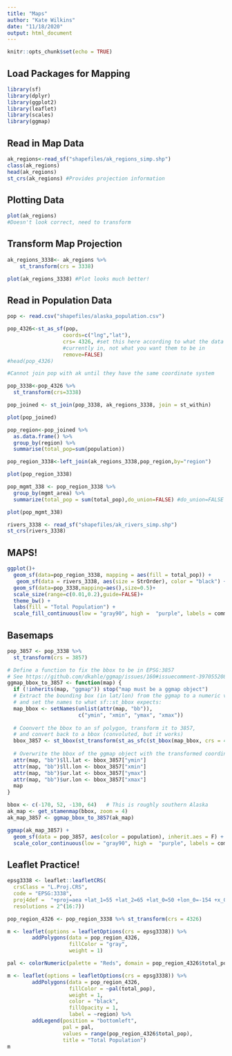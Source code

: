 ```yaml
---
title: "Maps"
author: "Kate Wilkins"
date: "11/18/2020"
output: html_document
---
```


```r
knitr::opts_chunk$set(echo = TRUE)
```

## Load Packages for Mapping
```r

library(sf)
library(dplyr)
library(ggplot2)
library(leaflet)
library(scales)
library(ggmap)

```

## Read in Map Data 
```r
ak_regions<-read_sf("shapefiles/ak_regions_simp.shp")
class(ak_regions)
head(ak_regions)
st_crs(ak_regions) #Provides projection information
```

## Plotting Data
```r
plot(ak_regions)
#Doesn't look correct, need to transform
```

## Transform Map Projection
```r
ak_regions_3338<- ak_regions %>%
    st_transform(crs = 3338)

plot(ak_regions_3338) #Plot looks much better!
```

## Read in Population Data
```r
pop <- read.csv("shapefiles/alaska_population.csv")

pop_4326<-st_as_sf(pop,
                  coords=c("lng","lat"), 
                  crs= 4326, #set this here according to what the data are 
                  #currently in, not what you want them to be in
                  remove=FALSE)
#head(pop_4326)

#Cannot join pop with ak until they have the same coordinate system

pop_3338<-pop_4326 %>% 
  st_transform(crs=3338)

pop_joined <- st_join(pop_3338, ak_regions_3338, join = st_within)

plot(pop_joined)

```

```r
pop_region<-pop_joined %>%
  as.data.frame() %>%
  group_by(region) %>%
  summarise(total_pop=sum(population))

pop_region_3338<-left_join(ak_regions_3338,pop_region,by="region")

plot(pop_region_3338)
```

```r
pop_mgmt_338 <- pop_region_3338 %>% 
  group_by(mgmt_area) %>% 
  summarize(total_pop = sum(total_pop),do_union=FALSE) #do_union=FALSE maintains the regions delineated

plot(pop_mgmt_338)

```

```r
rivers_3338 <- read_sf("shapefiles/ak_rivers_simp.shp")
st_crs(rivers_3338)
```

## MAPS!

```r
ggplot()+
  geom_sf(data=pop_region_3338, mapping = aes(fill = total_pop)) +
   geom_sf(data = rivers_3338, aes(size = StrOrder), color = "black") +
  geom_sf(data=pop_3338,mapping=aes(),size=0.5)+
  scale_size(range=c(0.01,0.2),guide=FALSE)+
  theme_bw() +
  labs(fill = "Total Population") +
  scale_fill_continuous(low = "gray90", high =  "purple", labels = comma)
```

## Basemaps

```r
pop_3857 <- pop_3338 %>%
  st_transform(crs = 3857)

# Define a function to fix the bbox to be in EPSG:3857
# See https://github.com/dkahle/ggmap/issues/160#issuecomment-397055208
ggmap_bbox_to_3857 <- function(map) {
  if (!inherits(map, "ggmap")) stop("map must be a ggmap object")
  # Extract the bounding box (in lat/lon) from the ggmap to a numeric vector, 
  # and set the names to what sf::st_bbox expects:
  map_bbox <- setNames(unlist(attr(map, "bb")), 
                       c("ymin", "xmin", "ymax", "xmax"))
  
  # Coonvert the bbox to an sf polygon, transform it to 3857, 
  # and convert back to a bbox (convoluted, but it works)
  bbox_3857 <- st_bbox(st_transform(st_as_sfc(st_bbox(map_bbox, crs = 4326)), 3857))
  
  # Overwrite the bbox of the ggmap object with the transformed coordinates 
  attr(map, "bb")$ll.lat <- bbox_3857["ymin"]
  attr(map, "bb")$ll.lon <- bbox_3857["xmin"]
  attr(map, "bb")$ur.lat <- bbox_3857["ymax"]
  attr(map, "bb")$ur.lon <- bbox_3857["xmax"]
  map
}

```

```r
bbox <- c(-170, 52, -130, 64)   # This is roughly southern Alaska
ak_map <- get_stamenmap(bbox, zoom = 4)
ak_map_3857 <- ggmap_bbox_to_3857(ak_map)
```

```r
ggmap(ak_map_3857) + 
  geom_sf(data = pop_3857, aes(color = population), inherit.aes = F) +
  scale_color_continuous(low = "gray90", high =  "purple", labels = comma)
```

## Leaflet Practice! 

```r
epsg3338 <- leaflet::leafletCRS(
  crsClass = "L.Proj.CRS",
  code = "EPSG:3338",
  proj4def =  "+proj=aea +lat_1=55 +lat_2=65 +lat_0=50 +lon_0=-154 +x_0=0 +y_0=0 +ellps=GRS80 +towgs84=0,0,0,0,0,0,0 +units=m +no_defs",
  resolutions = 2^(16:7))
```

```r
pop_region_4326 <- pop_region_3338 %>% st_transform(crs = 4326)

```

```r
m <- leaflet(options = leafletOptions(crs = epsg3338)) %>%
        addPolygons(data = pop_region_4326, 
                    fillColor = "gray",
                    weight = 1)

pal <- colorNumeric(palette = "Reds", domain = pop_region_4326$total_pop)

m <- leaflet(options = leafletOptions(crs = epsg3338)) %>%
        addPolygons(data = pop_region_4326, 
                    fillColor = ~pal(total_pop),
                    weight = 1,
                    color = "black",
                    fillOpacity = 1,
                    label = ~region) %>% 
        addLegend(position = "bottomleft",
                  pal = pal,
                  values = range(pop_region_4326$total_pop),
                  title = "Total Population")
m
```


